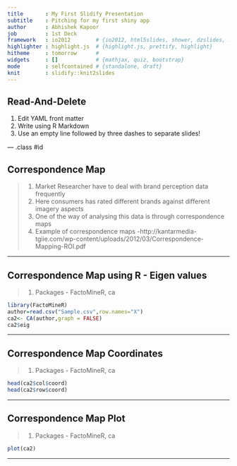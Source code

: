 ```yaml
---
title       : My First Slidify Presentation
subtitle    : Pitching for my first shiny app
author      : Abhishek Kapoor
job         : 1st Deck
framework   : io2012        # {io2012, html5slides, shower, dzslides, ...}
highlighter : highlight.js  # {highlight.js, prettify, highlight}
hitheme     : tomorrow      # 
widgets     : []            # {mathjax, quiz, bootstrap}
mode        : selfcontained # {standalone, draft}
knit        : slidify::knit2slides
---
```


## Read-And-Delete

1. Edit YAML front matter
2. Write using R Markdown
3. Use an empty line followed by three dashes to separate slides!

--- .class #id 

## Correspondence Map

> 1. Market Researcher have to deal with brand perception data frequently
> 2. Here consumers has rated different brands against different imagery aspects 
> 3. One of the way of analysing this data is through correspondence maps
> 4. Example of correspondence maps -http://kantarmedia-tgiie.com/wp-content/uploads/2012/03/Correspondence-Mapping-ROI.pdf

---

## Correspondence Map using R - Eigen values

> 1. Packages - FactoMineR, ca 

```r
library(FactoMineR)
author=read.csv("Sample.csv",row.names="X")
ca2<- CA(author,graph = FALSE)
ca2$eig

```

---

## Correspondence Map Coordinates

> 1. Packages - FactoMineR, ca 

```r
head(ca2$col$coord)
head(ca2$row$coord)

```

---

## Correspondence Map Plot

> 1. Packages - FactoMineR, ca 

```r
plot(ca2)

```

---
